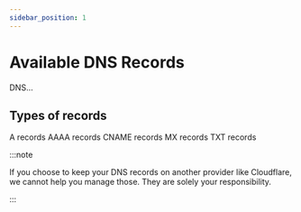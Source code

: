 ```yaml
---
sidebar_position: 1
---
```



# Available DNS Records

DNS...

## Types of records

<Tabs>
  <TabItem value='a' label='A' default>
    A records
  </TabItem>
  <TabItem value='aaaa' label='AAAAA' default>
    AAAA records
  </TabItem>
  <TabItem value='cname' label='CNAME'>
    CNAME records
  </TabItem>
  <TabItem value='mx' label='MX'>
    MX records
  </TabItem>
  <TabItem value='txt' label='TXT'>
    TXT records
  </TabItem>
</Tabs>

:::note

If you choose to keep your DNS records on another provider like Cloudflare, we cannot help you manage those. They are solely your responsibility.

:::
